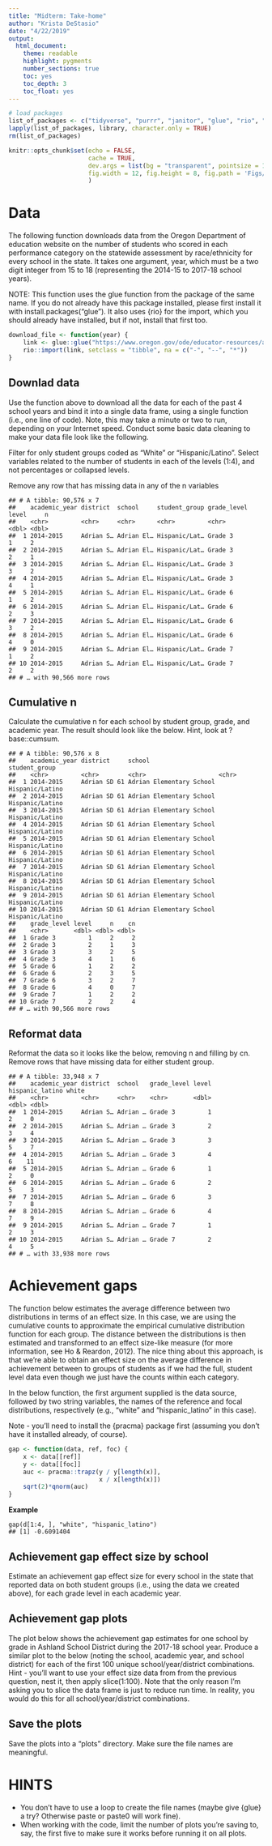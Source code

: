 ```yaml
---
title: "Midterm: Take-home"
author: "Krista DeStasio"
date: "4/22/2019"
output: 
  html_document:
    theme: readable
    highlight: pygments
    number_sections: true
    toc: yes
    toc_depth: 3
    toc_float: yes
---
```


```r
# load packages
list_of_packages <- c("tidyverse", "purrr", "janitor", "glue", "rio", "pracma")
lapply(list_of_packages, library, character.only = TRUE)
rm(list_of_packages)

knitr::opts_chunk$set(echo = FALSE, 
                      cache = TRUE,
                      dev.args = list(bg = "transparent", pointsize = 10),
                      fig.width = 12, fig.height = 8, fig.path = 'Figs/'
                      )
```

# Data

The following function downloads data from the Oregon Department of education website on the number of students who scored in each performance category on the statewide assessment by race/ethnicity for every school in the state. It takes one argument, year, which must be a two digit integer from 15 to 18 (representing the 2014-15 to 2017-18 school years).

NOTE: This function uses the glue function from the package of the same name. If you do not already have this package installed, please first install it with install.packages("glue"). It also uses {rio} for the import, which you should already have installed, but if not, install that first too.

```r
download_file <- function(year) {
    link <- glue::glue("https://www.oregon.gov/ode/educator-resources/assessment/TestResults20{year}/pagr_schools_ela_raceethnicity_{year-1}{year}.xlsx")
    rio::import(link, setclass = "tibble", na = c("-", "--", "*"))
}
```

## Downlad data
Use the function above to download all the data for each of the past 4 school years and bind it into a single data frame, using a single function (i.e., one line of code). Note, this may take a minute or two to run, depending on your Internet speed.
Conduct some basic data cleaning to make your data file look like the following.

Filter for only student groups coded as "White" or "Hispanic/Latino".
Select variables related to the number of students in each of the levels (1:4), and not percentages or collapsed levels.

Remove any row that has missing data in any of the n variables
```
## # A tibble: 90,576 x 7
##    academic_year district  school     student_group grade_level level     n
##    <chr>         <chr>     <chr>      <chr>         <chr>       <dbl> <dbl>
##  1 2014-2015     Adrian S… Adrian El… Hispanic/Lat… Grade 3         1     2
##  2 2014-2015     Adrian S… Adrian El… Hispanic/Lat… Grade 3         2     1
##  3 2014-2015     Adrian S… Adrian El… Hispanic/Lat… Grade 3         3     2
##  4 2014-2015     Adrian S… Adrian El… Hispanic/Lat… Grade 3         4     1
##  5 2014-2015     Adrian S… Adrian El… Hispanic/Lat… Grade 6         1     2
##  6 2014-2015     Adrian S… Adrian El… Hispanic/Lat… Grade 6         2     3
##  7 2014-2015     Adrian S… Adrian El… Hispanic/Lat… Grade 6         3     2
##  8 2014-2015     Adrian S… Adrian El… Hispanic/Lat… Grade 6         4     0
##  9 2014-2015     Adrian S… Adrian El… Hispanic/Lat… Grade 7         1     2
## 10 2014-2015     Adrian S… Adrian El… Hispanic/Lat… Grade 7         2     2
## # … with 90,566 more rows
```

## Cumulative n

Calculate the cumulative n for each school by student group, grade, and academic year. The result should look like the below. Hint, look at ?base::cumsum.

```
## # A tibble: 90,576 x 8
##    academic_year district     school                   student_group  
##    <chr>         <chr>        <chr>                    <chr>          
##  1 2014-2015     Adrian SD 61 Adrian Elementary School Hispanic/Latino
##  2 2014-2015     Adrian SD 61 Adrian Elementary School Hispanic/Latino
##  3 2014-2015     Adrian SD 61 Adrian Elementary School Hispanic/Latino
##  4 2014-2015     Adrian SD 61 Adrian Elementary School Hispanic/Latino
##  5 2014-2015     Adrian SD 61 Adrian Elementary School Hispanic/Latino
##  6 2014-2015     Adrian SD 61 Adrian Elementary School Hispanic/Latino
##  7 2014-2015     Adrian SD 61 Adrian Elementary School Hispanic/Latino
##  8 2014-2015     Adrian SD 61 Adrian Elementary School Hispanic/Latino
##  9 2014-2015     Adrian SD 61 Adrian Elementary School Hispanic/Latino
## 10 2014-2015     Adrian SD 61 Adrian Elementary School Hispanic/Latino
##    grade_level level     n    cn
##    <chr>       <dbl> <dbl> <dbl>
##  1 Grade 3         1     2     2
##  2 Grade 3         2     1     3
##  3 Grade 3         3     2     5
##  4 Grade 3         4     1     6
##  5 Grade 6         1     2     2
##  6 Grade 6         2     3     5
##  7 Grade 6         3     2     7
##  8 Grade 6         4     0     7
##  9 Grade 7         1     2     2
## 10 Grade 7         2     2     4
## # … with 90,566 more rows
```

## Reformat data

Reformat the data so it looks like the below, removing n and filling by cn. Remove rows that have missing data for either student group.

```
## # A tibble: 33,948 x 7
##    academic_year district  school   grade_level level hispanic_latino white
##    <chr>         <chr>     <chr>    <chr>       <dbl>           <dbl> <dbl>
##  1 2014-2015     Adrian S… Adrian … Grade 3         1               2     0
##  2 2014-2015     Adrian S… Adrian … Grade 3         2               3     4
##  3 2014-2015     Adrian S… Adrian … Grade 3         3               5     7
##  4 2014-2015     Adrian S… Adrian … Grade 3         4               6    11
##  5 2014-2015     Adrian S… Adrian … Grade 6         1               2     0
##  6 2014-2015     Adrian S… Adrian … Grade 6         2               5     3
##  7 2014-2015     Adrian S… Adrian … Grade 6         3               7     8
##  8 2014-2015     Adrian S… Adrian … Grade 6         4               7     9
##  9 2014-2015     Adrian S… Adrian … Grade 7         1               2     3
## 10 2014-2015     Adrian S… Adrian … Grade 7         2               4     5
## # … with 33,938 more rows
```

# Achievement gaps

The function below estimates the average difference between two distributions in terms of an effect size. In this case, we are using the cumulative counts to approximate the empirical cumulative distribution function for each group. The distance between the distributions is then estimated and transformed to an effect size-like measure (for more information, see Ho & Reardon, 2012). The nice thing about this approach, is that we’re able to obtain an effect size on the average difference in achievement between to groups of students as if we had the full, student level data even though we just have the counts within each category.

In the below function, the first argument supplied is the data source, followed by two string variables, the names of the reference and focal distributions, respectively (e.g., "white" and "hispanic_latino" in this case).

Note - you’ll need to install the {pracma} package first (assuming you don’t have it installed already, of course).

```r
gap <- function(data, ref, foc) {
    x <- data[[ref]]
    y <- data[[foc]]
    auc <- pracma::trapz(y / y[length(x)],
                         x / x[length(x)])
    sqrt(2)*qnorm(auc)
}
```

**Example**

```
gap(d[1:4, ], "white", "hispanic_latino")
## [1] -0.6091404
```

## Achievement gap effect size by school

Estimate an achievement gap effect size for every school in the state that reported data on both student groups (i.e., using the data we created above), for each grade level in each academic year.

## Achievement gap plots

The plot below shows the achievement gap estimates for one school by grade in Ashland School District during the 2017-18 school year. Produce a similar plot to the below (noting the school, academic year, and school district) for each of the first 100 unique school/year/district combinations. Hint - you’ll want to use your effect size data from from the previous question, nest it, then apply slice(1:100). Note that the only reason I’m asking you to slice the data frame is just to reduce run time. In reality, you would do this for all school/year/district combinations.

## Save the plots

Save the plots into a “plots” directory. Make sure the file names are meaningful.

# HINTS

- You don’t have to use a loop to create the file names (maybe give {glue} a try? Otherwise paste or paste0 will work fine).
- When working with the code, limit the number of plots you’re saving to, say, the first five to make sure it works before running it on all plots.
